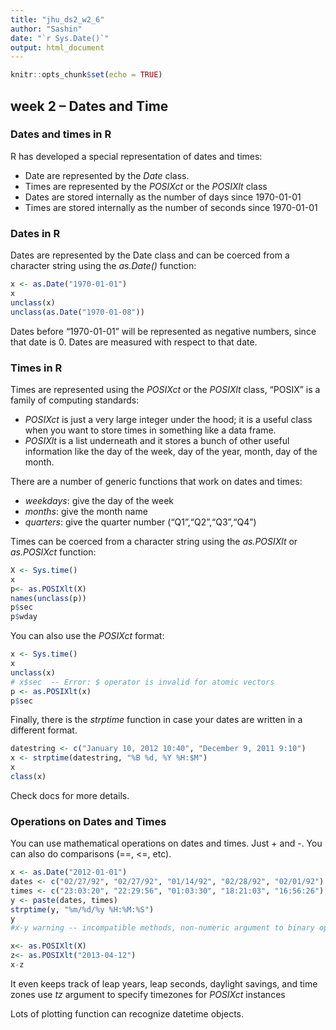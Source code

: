```yaml
---
title: "jhu_ds2_w2_6"
author: "Sashin"
date: "`r Sys.Date()`"
output: html_document
---
```


```r
knitr::opts_chunk$set(echo = TRUE)
```

## week 2 -- Dates and Time
### Dates and times in R
R has developed a special representation of dates and times:

* Date are represented by the *Date* class.
* Times are represented by the *POSIXct* or the *POSIXlt* class
* Dates are stored internally as the number of days since 1970-01-01
* Times are stored internally as the number of seconds since 1970-01-01

### Dates in R
Dates are represented by the Date class and can be coerced from a character string using the *as.Date()* function:
```r
x <- as.Date("1970-01-01")
x
unclass(x)
unclass(as.Date("1970-01-08"))
```
Dates before "1970-01-01" will be represented as negative numbers, since that date is 0. Dates are measured with respect to that date.

### Times in R
Times are represented using the *POSIXct* or the *POSIXlt* class, "POSIX" is a family of computing standards:

* *POSIXct* is just a very large integer under the hood; it is a useful class when you want to store times in something like a data frame.
* *POSIXlt* is a list underneath and it stores a bunch of other useful information like the day of the week, day of the year, month, day of the month.

There are a number of generic functions that work on dates and times:

* *weekdays*: give the day of the week
* *months*: give the month name
* *quarters*: give the quarter number ("Q1","Q2","Q3","Q4")

Times can be coerced from a character string using the *as.POSIXlt* or *as.POSIXct* function:
```r
X <- Sys.time()
x
p<- as.POSIXlt(X)
names(unclass(p))
p$sec
p$wday
```

You can also use the *POSIXct* format:
```r
x <- Sys.time()
x
unclass(x)
# x$sec  -- Error: $ operator is invalid for atomic vectors
p <- as.POSIXlt(x)
p$sec
```

Finally, there is the *strptime* function in case your dates are written in a different format.
```r
datestring <- c("January 10, 2012 10:40", "December 9, 2011 9:10")
x <- strptime(datestring, "%B %d, %Y %H:$M")
x
class(x)
```
Check docs for more details.


### Operations on Dates and Times
You can use mathematical operations on dates and times. Just + and -. You can also do comparisons (==, <=, etc).

```r
x <- as.Date("2012-01-01")
dates <- c("02/27/92", "02/27/92", "01/14/92", "02/28/92", "02/01/92")
times <- c("23:03:20", "22:29:56", "01:03:30", "18:21:03", "16:56:26")
y <- paste(dates, times)
strptime(y, "%m/%d/%y %H:%M:%S")
y
#x-y warning -- incompatible methods, non-numeric argument to binary operator

x<- as.POSIXlt(X)
z<- as.POSIXlt("2013-04-12")
x-z
```
It even keeps track of leap years, leap seconds, daylight savings, and time zones
use *tz* argument to specify timezones for *POSIXct* instances

Lots of plotting function can recognize datetime objects.


















